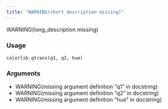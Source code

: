 ```yaml
---
title: "WARNING(short_description missing)"
---
```


WARNING(long_description missing)

### Usage

<pre><code class='language-python'>colorlib.qtrans(q1, q2, hue)</code></pre>

### Arguments

<ul><li>WARNING(missing argument definition "q1" in docstring)</li><li>WARNING(missing argument definition "q2" in docstring)</li><li>WARNING(missing argument definition "hue" in docstring)</li></ul><dl class="pyp-list param-list">
</dl>
